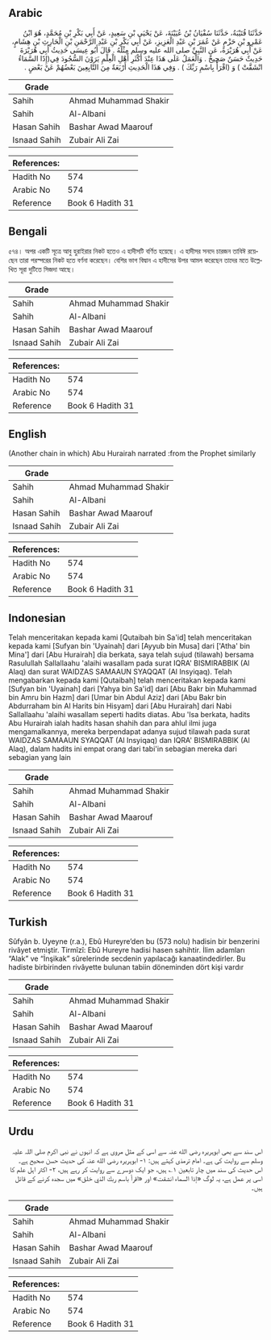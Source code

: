 ## Arabic


<div dir="rtl" lang="ar" style={{fontSize:'larger',backgroundColor:'#f8f9fa',padding:20}}>
حَدَّثَنَا قُتَيْبَةُ، حَدَّثَنَا سُفْيَانُ بْنُ عُيَيْنَةَ، عَنْ يَحْيَى بْنِ سَعِيدٍ، عَنْ أَبِي بَكْرِ بْنِ مُحَمَّدٍ، هُوَ ابْنُ عَمْرِو بْنِ حَزْمٍ عَنْ عُمَرَ بْنِ عَبْدِ الْعَزِيزِ، عَنْ أَبِي بَكْرِ بْنِ عَبْدِ الرَّحْمَنِ بْنِ الْحَارِثِ بْنِ هِشَامٍ، عَنْ أَبِي هُرَيْرَةَ، عَنِ النَّبِيِّ صلى الله عليه وسلم مِثْلَهُ ‏.‏ قَالَ أَبُو عِيسَى حَدِيثُ أَبِي هُرَيْرَةَ حَدِيثٌ حَسَنٌ صَحِيحٌ ‏.‏ وَالْعَمَلُ عَلَى هَذَا عِنْدَ أَكْثَرِ أَهْلِ الْعِلْمِ يَرَوْنَ السُّجُودَ فِي‏(‏إِذََا السَّمَاءُ انْشَقَّتْ ‏)‏ وَ ‏(‏اقْرَأْ بِاسْمِ رَبِّكَ ‏)‏ ‏.‏ وَفِي هَذَا الْحَدِيثِ أَرْبَعَةٌ مِنَ التَّابِعِينَ بَعْضُهُمْ عَنْ بَعْضٍ ‏.‏
</div>
<div style={{backgroundColor:'#f8f9fa',padding:20, marginBottom: 10}}><table> <thead> <tr> <th>Grade</th> <th></th> </tr> </thead> <tbody> <tr><td>Sahih</td><td>Ahmad Muhammad Shakir</td></tr><tr><td>Sahih</td><td>Al-Albani</td></tr><tr><td>Hasan Sahih</td><td>Bashar Awad Maarouf</td></tr><tr><td>Isnaad Sahih</td><td>Zubair Ali Zai</td></tr></tbody></table><table> <thead> <tr> <th>References:</th> <th></th> </tr> </thead> <tbody><tr><td>Hadith No</td><td>574</td></tr><tr><td>Arabic No</td><td>574</td></tr><tr><td>Reference</td><td>Book 6 Hadith 31</td></tr></tbody></table></div>

## Bengali


<div dir="ltr" lang="bn" style={{fontSize:'larger',backgroundColor:'#f8f9fa',padding:20}}>
৫৭৪। অপর একটি সূত্রে আবু হুরাইরার নিকট হতেও এ হাদীসটি বর্ণিত হয়েছে। এ হাদীসর সনদে চারজন তাবিঈ রয়েছেন তারা পরস্পরের নিকট হতে বর্ণনা করেছেন। বেশির ভাগ বিদ্বান এ হাদীসের উপর আমল করেছেন তাদের মতে উল্লেখিত সূরা দুটিতে সিজদা আছে।
</div>
<div style={{backgroundColor:'#f8f9fa',padding:20, marginBottom: 10}}><table> <thead> <tr> <th>Grade</th> <th></th> </tr> </thead> <tbody> <tr><td>Sahih</td><td>Ahmad Muhammad Shakir</td></tr><tr><td>Sahih</td><td>Al-Albani</td></tr><tr><td>Hasan Sahih</td><td>Bashar Awad Maarouf</td></tr><tr><td>Isnaad Sahih</td><td>Zubair Ali Zai</td></tr></tbody></table><table> <thead> <tr> <th>References:</th> <th></th> </tr> </thead> <tbody><tr><td>Hadith No</td><td>574</td></tr><tr><td>Arabic No</td><td>574</td></tr><tr><td>Reference</td><td>Book 6 Hadith 31</td></tr></tbody></table></div>

## English


<div dir="ltr" lang="en" style={{fontSize:'larger',backgroundColor:'#f8f9fa',padding:20}}>
(Another chain in which) Abu Hurairah narrated :from the Prophet similarly
</div>
<div style={{backgroundColor:'#f8f9fa',padding:20, marginBottom: 10}}><table> <thead> <tr> <th>Grade</th> <th></th> </tr> </thead> <tbody> <tr><td>Sahih</td><td>Ahmad Muhammad Shakir</td></tr><tr><td>Sahih</td><td>Al-Albani</td></tr><tr><td>Hasan Sahih</td><td>Bashar Awad Maarouf</td></tr><tr><td>Isnaad Sahih</td><td>Zubair Ali Zai</td></tr></tbody></table><table> <thead> <tr> <th>References:</th> <th></th> </tr> </thead> <tbody><tr><td>Hadith No</td><td>574</td></tr><tr><td>Arabic No</td><td>574</td></tr><tr><td>Reference</td><td>Book 6 Hadith 31</td></tr></tbody></table></div>

## Indonesian


<div dir="ltr" lang="id" style={{fontSize:'larger',backgroundColor:'#f8f9fa',padding:20}}>
Telah menceritakan kepada kami [Qutaibah bin Sa'id] telah menceritakan kepada kami [Sufyan bin 'Uyainah] dari [Ayyub bin Musa] dari ['Atha' bin Mina'] dari [Abu Hurairah] dia berkata, saya telah sujud (tilawah) bersama Rasulullah Sallallaahu 'alaihi wasallam pada surat IQRA' BISMIRABBIK (Al Alaq) dan surat WAIDZAS SAMAAUN SYAQQAT (Al Insyiqaq). Telah mengabarkan kepada kami [Qutaibah] telah menceritakan kepada kami [Sufyan bin 'Uyainah] dari [Yahya bin Sa'id] dari [Abu Bakr bin Muhammad bin Amru bin Hazm] dari [Umar bin Abdul Aziz] dari [Abu Bakr bin Abdurraham bin Al Harits bin Hisyam] dari [Abu Hurairah] dari Nabi Sallallaahu 'alaihi wasallam seperti hadits diatas. Abu 'Isa berkata, hadits Abu Hurairah ialah hadits hasan shahih dan para ahlul ilmi juga mengamalkannya, mereka berpendapat adanya sujud tilawah pada surat WAIDZAS SAMAAUN SYAQQAT (Al Insyiqaq) dan IQRA' BISMIRABBIK (Al Alaq), dalam hadits ini empat orang dari tabi'in sebagian mereka dari sebagian yang lain
</div>
<div style={{backgroundColor:'#f8f9fa',padding:20, marginBottom: 10}}><table> <thead> <tr> <th>Grade</th> <th></th> </tr> </thead> <tbody> <tr><td>Sahih</td><td>Ahmad Muhammad Shakir</td></tr><tr><td>Sahih</td><td>Al-Albani</td></tr><tr><td>Hasan Sahih</td><td>Bashar Awad Maarouf</td></tr><tr><td>Isnaad Sahih</td><td>Zubair Ali Zai</td></tr></tbody></table><table> <thead> <tr> <th>References:</th> <th></th> </tr> </thead> <tbody><tr><td>Hadith No</td><td>574</td></tr><tr><td>Arabic No</td><td>574</td></tr><tr><td>Reference</td><td>Book 6 Hadith 31</td></tr></tbody></table></div>

## Turkish


<div dir="ltr" lang="tr" style={{fontSize:'larger',backgroundColor:'#f8f9fa',padding:20}}>
Sûfyân b. Uyeyne (r.a.), Ebû Hureyre’den bu (573 nolu) hadisin bir benzerini rivâyet etmiştir. Tirmîzî: Ebû Hureyre hadisi hasen sahihtir. İlim adamları “Alak” ve “İnşikak” sûrelerinde secdenin yapılacağı kanaatindedirler. Bu hadiste birbirinden rivâyette bulunan tabiin döneminden dört kişi vardır
</div>
<div style={{backgroundColor:'#f8f9fa',padding:20, marginBottom: 10}}><table> <thead> <tr> <th>Grade</th> <th></th> </tr> </thead> <tbody> <tr><td>Sahih</td><td>Ahmad Muhammad Shakir</td></tr><tr><td>Sahih</td><td>Al-Albani</td></tr><tr><td>Hasan Sahih</td><td>Bashar Awad Maarouf</td></tr><tr><td>Isnaad Sahih</td><td>Zubair Ali Zai</td></tr></tbody></table><table> <thead> <tr> <th>References:</th> <th></th> </tr> </thead> <tbody><tr><td>Hadith No</td><td>574</td></tr><tr><td>Arabic No</td><td>574</td></tr><tr><td>Reference</td><td>Book 6 Hadith 31</td></tr></tbody></table></div>

## Urdu


<div dir="rtl" lang="ur" style={{fontSize:'larger',backgroundColor:'#f8f9fa',padding:20}}>
اس سند سے بھی ابوہریرہ رضی الله عنہ سے اسی کے مثل مروی ہے کہ انہوں نے نبی اکرم صلی اللہ علیہ وسلم سے روایت کی ہے۔ امام ترمذی کہتے ہیں: ۱- ابوہریرہ رضی الله عنہ کی حدیث حسن صحیح ہے۔ اس حدیث کی سند میں چار تابعین ۱؎ ہیں، جو ایک دوسرے سے روایت کر رہے ہیں، ۲- اکثر اہل علم کا اسی پر عمل ہے، یہ لوگ «‏إذا السماء انشقت» اور «‏اقرأ باسم ربك الذي خلق» میں سجدہ کرنے کے قائل ہیں۔
</div>
<div style={{backgroundColor:'#f8f9fa',padding:20, marginBottom: 10}}><table> <thead> <tr> <th>Grade</th> <th></th> </tr> </thead> <tbody> <tr><td>Sahih</td><td>Ahmad Muhammad Shakir</td></tr><tr><td>Sahih</td><td>Al-Albani</td></tr><tr><td>Hasan Sahih</td><td>Bashar Awad Maarouf</td></tr><tr><td>Isnaad Sahih</td><td>Zubair Ali Zai</td></tr></tbody></table><table> <thead> <tr> <th>References:</th> <th></th> </tr> </thead> <tbody><tr><td>Hadith No</td><td>574</td></tr><tr><td>Arabic No</td><td>574</td></tr><tr><td>Reference</td><td>Book 6 Hadith 31</td></tr></tbody></table></div>
